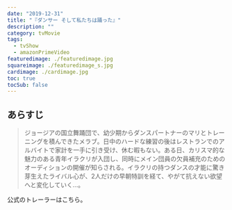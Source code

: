```yaml
---
date: "2019-12-31"
title: "『ダンサー そして私たちは踊った』"
description: ""
category: tvMovie
tags:
  - tvShow
  - amazonPrimeVideo
featuredimage: ./featuredimage.jpg
squareimage: ./featuredimage_s.jpg
cardimage: ./cardimage.jpg
toc: true
tocSub: false
---
```



## あらすじ

<Blockquote>
ジョージアの国立舞踊団で、幼少期からダンスパートナーのマリとトレーニングを積んできたメラブ。日中のハードな練習の後はレストランでのアルバイトで家計を一手に引き受け、休む暇もない。ある日、カリスマ的な魅力のある青年イラクリが入団し、同時にメイン団員の欠員補充のためのオーディションの開催が知らされる。イラクリの持つダンスの才能に驚き芽生えたライバル心が、2人だけの早朝特訓を経て、やがて抗えない欲望へと変化していく…。
</Blockquote>

公式のトレーラーはこちら。

<Youtube id="2OutKsglBpY" />

<Amazon
  asin="B01E4BC1L6"
  title="London Spy (English Edition) "
  linkId="d4e94964d38d818f977d163901f7d163"
  author="Tom Rob Smith"
/>
